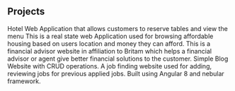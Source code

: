 ## Projects

<ProjectCard title="Red Arc" link="https://github.com/BrianMwas/RedArc" bg="linear-gradient(to top right, #020024 0%, #00d4ff 100%)">
    Hotel Web Application that allows customers to reserve tables and view the menu
</ProjectCard>

<ProjectCard title="Shade Tree" link="https://github.com/BrianMwas/Shade-tree" bg="linear-gradient(to top left, #00c320 0%, #322eba 100%)">
    This is a real state web Application used for browsing affordable housing based on users location and money they can afford.
</ProjectCard>

<ProjectCard title="FinAdv" link="https://github.com/BrianMwas/FinAd" bg="linear-gradient(to bottom, #be00c3 0%, #FBB03B 100%)">
    This is a financial advisor website in affiliation to Britam which helps a financial advisor or agent give better financial solutions to the customer.
</ProjectCard>

<ProjectCard title="Red Arc" link="https://github.com/BrianMwas/PitchBlend" bg="linear-gradient(to right, #D4145A 0%, #FBB03B 100%)">
    Simple Blog Website with CRUD operations.
</ProjectCard>


<ProjectCard title="JobShack" link="https://github.com/BrianMwas/JobShack" bg="linear-gradient(to right, #D4145A 0%, #FBB03B 100%)">
    A job finding website used for adding, reviewing jobs for previous applied jobs. Built using Angular 8 and nebular framework.
</ProjectCard>